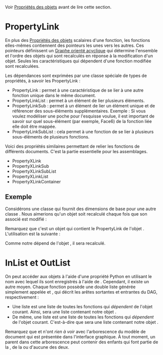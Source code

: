 <languages/>

Voir [[Property/fr|Propriétés des objets]] avant de lire cette section.

= PropertyLink =

En plus des [[Property/fr|Propriétés des objets]] scalaires d'une fonction, les fonctions elles-mêmes contiennent des pointeurs les unes vers les autres.
Ces pointeurs définissent un [https://fr.wikipedia.org/wiki/Graphe_orient%C3%A9_acyclique Graphe orienté acyclique] qui détermine l'ensemble et l'ordre des objets qui sont recalculés en réponse à la modification d'un objet. Seules les caractéristiques qui dépendent d'une fonction modifiée sont recalculées.

Les dépendances sont exprimées par une classe spéciale de types de propriétés, à savoir les PropertyLink :
* PropertyLink : permet à une caractéristique de se lier à une autre fonction unique dans le même document.
* PropertyLinkList : permet à un élément de lier plusieurs éléments.
* PropertyLinkSub : permet à un élément de lier un élément unique et de référencer des sous-éléments supplémentaires. Exemple : Si vous voulez modéliser une poche pour l'esquisse voulue, il est important de savoir sur quel sous-élément (par exemple, Face6) de la fonction liée elle doit être mappée.
* PropertyLinkSubList : cela permet à une fonction de se lier à plusieurs sous-éléments de plusieurs fonctions.

Voici des propriétés similaires permettant de relier les fonctions de différents documents. C'est la partie essentielle pour les assemblages.
* PropertyXLink
* PropertyXLinkSub
* PropertyXLinkSubList
* PropertyXLinkList
* PropertyXLinkContainer

<span id="Example"></span>
== Exemple ==

Considérons une classe {{incode|BoxDimension}} qui fournit des dimensions de base pour une autre classe {{incode|Box}}. Nous aimerions qu'un objet {{incode|Box}} soit recalculé chaque fois que son {{incode|BoxDimension}} associé est modifié :

{{Code|code=
import FreeCAD
import Part

class BoxDimension:
  def __init__(self, obj):
    obj.addProperty("App::PropertyLength", "Length").Length = 1
    obj.addProperty("App::PropertyLength", "Width").Width = 1
    obj.addProperty("App::PropertyLength", "Height").Height = 1
    obj.Proxy = self

class Box:
  def __init__(self, obj):
    obj.addProperty("App::PropertyLink", "Dimensions").Dimensions = None
    obj.Proxy = self
  def execute(self, obj):
    if obj.Dimensions is None:
      return
    l = obj.Dimensions.Length
    w = obj.Dimensions.Width
    h = obj.Dimensions.Height
    obj.Shape = Part.makeBox(l, w, h)
}}

Remarquez que c'est un objet {{incode|Box}} qui contient le PropertyLink de l'objet {{incode|BoxDimension}}.
L'utilisation est la suivante :

{{Code|code=
doc = App.newDocument()
dim = doc.addObject("App::FeaturePython", "BoxDimension")
box = doc.addObject("Part::FeaturePython", "Box")
dim_proxy = BoxDimension(dim)
box_proxy = Box(box)
box.ViewObject.Proxy = None
box.Dimensions = dim

dim.Length = 5
dim.Width = 3
dim.Height = 7
doc.recompute()
}}

Comme notre {{incode|box}} dépend de l'objet {{incode|dim}}, il sera recalculé.

<span id="InList_and_OutList"></span>
= InList et OutList =

On peut accéder aux objets {{incode|PropertyLink}} à l'aide d'une propriété Python en utilisant le nom avec lequel ils sont enregistrés à l'aide de {{incode|.addObject()}}. Cependant, il existe un autre moyen. Chaque fonction possède une double liste générée simplement appelée {{incode|InList}} et {{incode|OutList}}, qui décrit les arêtes sortantes et entrantes du DAG, respectivement :

* Une liste {{incode|InList}} est une liste de toutes les fonctions qui ''dépendent'' de l'objet courant. Ainsi, {{incode|dim.InList}} sera une liste contenant notre objet {{incode|box}}.
* De même, une liste {{incode|OutList}} est une liste de toutes les fonctions qui ''dépendent'' de l'objet courant. C'est-à-dire que {{incode|box.OutList}} sera une liste contenant notre objet {{incode|dim}}.

Remarquez que {{incode|InList}} et {{incode|OutList}} n'ont ''rien à voir'' avec l'arborescence du modèle de document qui est présentée dans l'interface graphique. À tout moment, un parent dans cette arborescence peut contenir des enfants qui font partie de la {{incode|InList}}, de la {{incode|OutList}} ou d'aucune des deux.